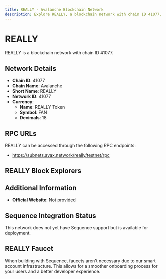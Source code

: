 ```yaml
--- 
title: REALLY - Avalanche Blockchain Network
description: Explore REALLY, a blockchain network with chain ID 41077. Learn about its native currency, REALLY Token, and how to interact with the network.
---
```


# REALLY

REALLY is a blockchain network with chain ID 41077.

## Network Details

- **Chain ID**: 41077
- **Chain Name**: Avalanche
- **Short Name**: REALLY
- **Network ID**: 41077
- **Currency**: 
  - **Name**: REALLY Token
  - **Symbol**: FAN
  - **Decimals**: 18

## RPC URLs

REALLY can be accessed through the following RPC endpoints:

- https://subnets.avax.network/really/testnet/rpc

## REALLY Block Explorers



## Additional Information

- **Official Website**: Not provided

## Sequence Integration Status

This network does not yet have Sequence support but is available for deployment.

## REALLY Faucet

When building with Sequence, faucets aren't necessary due to our smart account infrastructure. This allows for a smoother onboarding process for your users and a better developer experience.
